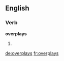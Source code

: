 ==English==

===Verb===
'''overplays'''

# {{third-person singular of|[[overplay]]}}

[[de:overplays]]
[[fr:overplays]]